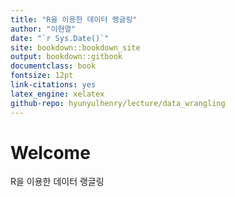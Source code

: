 ```yaml
--- 
title: "R을 이용한 데이터 랭글링"
author: "이현열"
date: "`r Sys.Date()`"
site: bookdown::bookdown_site
output: bookdown::gitbook
documentclass: book
fontsize: 12pt
link-citations: yes
latex_engine: xelatex
github-repo: hyunyulhenry/lecture/data_wrangling
---
```


# Welcome {-}

R을 이용한 데이터 랭글링